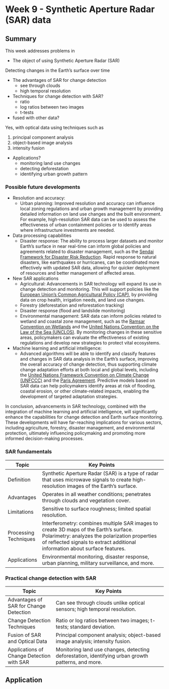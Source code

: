 # Week 9 - **Synthetic Aperture Radar (SAR) data**

## Summary

This week addresses problems in

-   The object of using Synthetic Aperture Radar (SAR)

Detecting changes in the Earth's surface over time

-   The advantages of SAR for change detection
    -   see through clouds
    -   high temporal resolution
-   Techniques for change detection with SAR?
    -   ratio
    -   log ratios between two images
    -   t-tests
-   fused with other data?

Yes, with optical data using techniques such as

1.  principal component analysis
2.  object-based image analysis
3.  intensity fusion

-   Applications?
    -   monitoring land use changes
    -   detecting deforestation
    -   identifying urban growth pattern

### Possible future developments

-   Resolution and accuracy:
    -   Urban planning: Improved resolution and accuracy can influence local zoning regulations and urban growth management by providing detailed information on land use changes and the built environment. For example, high-resolution SAR data can be used to assess the effectiveness of urban containment policies or to identify areas where infrastructure investments are needed.
-   Data processing capabilities
    -   Disaster response: The ability to process larger datasets and monitor Earth's surface in near real-time can inform global policies and agreements related to disaster management, such as the [Sendai Framework for Disaster Risk Reduction](https://www.undrr.org/implementing-sendai-framework/what-sendai-framework). Rapid response to natural disasters, like earthquakes or hurricanes, can be coordinated more effectively with updated SAR data, allowing for quicker deployment of resources and better management of affected areas.
-   New SAR applications
    -   Agricultural: Advancements in SAR technology will expand its use in change detection and monitoring. This will support policies like the [European Union's Common Agricultural Policy (CAP)](https://ec.europa.eu/info/food-farming-fisheries/key-policies/common-agricultural-policy/cap-glance_en), by providing data on crop health, irrigation needs, and land use changes.
    -   Forestry (deforestation and reforestation tracking)
    -   Disaster response (flood and landslide monitoring)
    -   Environmental management: SAR data can inform policies related to wetland and coastal zone management, such as the [Ramsar Convention on Wetlands](https://www.ramsar.org/) and the [United Nations Convention on the Law of the Sea (UNCLOS)](https://www.un.org/Depts/los/convention_agreements/convention_overview_convention.htm). By monitoring changes in these sensitive areas, policymakers can evaluate the effectiveness of existing regulations and develop new strategies to protect vital ecosystems.
-   Machine learning and artificial intelligence:
    -   Advanced algorithms will be able to identify and classify features and changes in SAR data analysis in the Earth's surface, improving the overall accuracy of change detection, thus supporting climate change adaptation efforts at both local and global levels, including the [United Nations Framework Convention on Climate Change (UNFCCC)](https://unfccc.int/) and the [Paris Agreement](https://unfccc.int/). Predictive models based on SAR data can help policymakers identify areas at risk of flooding, coastal erosion, or other climate-related impacts, enabling the development of targeted adaptation strategies.

In conclusion, advancements in SAR technology, combined with the integration of machine learning and artificial intelligence, will significantly enhance the capabilities for change detection and Earth surface monitoring. These developments will have far-reaching implications for various sectors, including agriculture, forestry, disaster management, and environmental protection, ultimately influencing policymaking and promoting more informed decision-making processes.

### SAR fundamentals

| Topic                 | Key Points                                                                                                                                                                                                              |
|-----------------------|-------------------------------------------------------------------------------------------------------------------------------------------------------------------------------------------------------------------------|
| Definition            | Synthetic Aperture Radar (SAR) is a type of radar that uses microwave signals to create high-resolution images of the Earth's surface.                                                                                  |
| Advantages            | Operates in all weather conditions; penetrates through clouds and vegetation cover.                                                                                                                                     |
| Limitations           | Sensitive to surface roughness; limited spatial resolution.                                                                                                                                                             |
| Processing Techniques | Interferometry: combines multiple SAR images to create 3D maps of the Earth's surface. Polarimetry: analyzes the polarization properties of reflected signals to extract additional information about surface features. |
| Applications          | Environmental monitoring, disaster response, urban planning, military surveillance, and more.                                                                                                                           |

### Practical change detection with SAR

| Topic                                     | Key Points                                                                                         |
|-------------------------------------------|----------------------------------------------------------------------------------------------------|
| Advantages of SAR for Change Detection    | Can see through clouds unlike optical sensors; high temporal resolution.                           |
| Change Detection Techniques               | Ratio or log ratios between two images; t-tests; standard deviation.                               |
| Fusion of SAR and Optical Data            | Principal component analysis; object-based image analysis; intensity fusion.                       |
| Applications of Change Detection with SAR | Monitoring land use changes, detecting deforestation, identifying urban growth patterns, and more. |

## Application
